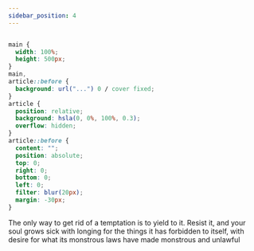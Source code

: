 ```yaml
---
sidebar_position: 4
---
```


```html

```

```css
main {
  width: 100%;
  height: 500px;
}
main,
article::before {
  background: url("...") 0 / cover fixed;
}
article {
  position: relative;
  background: hsla(0, 0%, 100%, 0.3);
  overflow: hidden;
}
article::before {
  content: "";
  position: absolute;
  top: 0;
  right: 0;
  bottom: 0;
  left: 0;
  filter: blur(20px);
  margin: -30px;
}
```


<main className={styles.wrapper}>
  <article className={styles.inner}>
    The only way to get rid of a temptation is to yield to it. Resist it, and
    your soul grows sick with longing for the things it has forbidden to itself,
    with desire for what its monstrous laws have made monstrous and unlawful
  </article>
</main>
